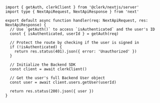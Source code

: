 ```tsx {{ filename: 'pages/api/auth.ts' }}
import { getAuth, clerkClient } from '@clerk/nextjs/server'
import type { NextApiRequest, NextApiResponse } from 'next'

export default async function handler(req: NextApiRequest, res: NextApiResponse) {
  // Use `getAuth()` to access `isAuthenticated` and the user's ID
  const { isAuthenticated, userId } = getAuth(req)

  // Protect the route by checking if the user is signed in
  if (!isAuthenticated) {
    return res.status(401).json({ error: 'Unauthorized' })
  }

  // Initialize the Backend SDK
  const client = await clerkClient()

  // Get the user's full Backend User object
  const user = await client.users.getUser(userId)

  return res.status(200).json({ user })
}
```
